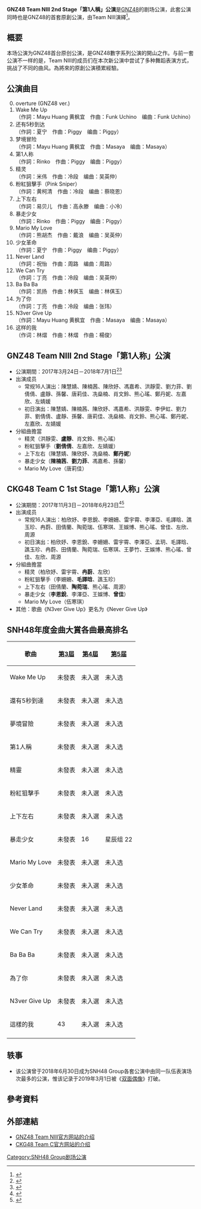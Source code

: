 '''GNZ48 Team NIII 2nd Stage「第1人稱」公演'''是[[GNZ48|GNZ48]]的剧场公演，此套公演同時也是GNZ48的首套原創公演，由Team NIII演繹<ref>{{cite news|url=http://ent.sina.com.cn/y/yneidi/2016-12-09/doc-ifxypipt0692234.shtml|title=SNH48集团发布三场新公演 提升原创质量|date=2016-12-09|website=新浪娱乐|publisher=[[新浪|新浪]]|accessdate=2017-07-21|archive-date=2017-10-01|archive-url=https://web.archive.org/web/20171001213832/http://ent.sina.com.cn/y/yneidi/2016-12-09/doc-ifxypipt0692234.shtml|dead-url=no}}</ref>。

== 概要 ==
本场公演为GNZ48首台原创公演，是GNZ48數字系列公演的開山之作。与前一套公演不一样的是，Team NIII的成员们在本次新公演中尝试了多种舞蹈表演方式，挑战了不同的曲风。為將來的原創公演積累經驗。

== 公演曲目 ==
<ol start="0">
<li> overture (GNZ48 ver.)
<li> Wake Me Up <br>（作詞：Mayu Huang 黄枫宜　作曲：Funk Uchino　编曲：Funk Uchino） 
<li> 还有5秒到达 <br>（作詞：夏宁　作曲：Piggy　编曲：Piggy） 
<li> 梦境冒险 <br>（作詞：Mayu Huang 黄枫宜　作曲：Masaya　编曲：Masaya） 
<li> 第1人称 <br>（作詞：Rinko　作曲：Piggy　编曲：Piggy） 
<li> 精灵 <br>（作詞：米伟　作曲：冷段　编曲：吴英仲） 
<li> 粉紅狙擊手（Pink Sniper）<br>（作詞：黄柯清　作曲：冷段　编曲：蔡晓恩） 
<li> 上下左右 <br>（作詞：易贝儿　作曲：高永滕　编曲：小冷） 
<li> 暴走少女 <br>（作詞：Rinko　作曲：Piggy　编曲：Piggy） 
<li> Mario My Love <br>（作詞：熊胡杰　作曲：戴浪　编曲：吴英仲） 
<li> 少女革命 <br>（作詞：夏宁　作曲：Piggy　编曲：Piggy） 
<li> Never Land <br>（作詞：祝怡　作曲：周路　编曲：周路） 
<li> We Can Try <br>（作詞：丁亮　作曲：冷段　编曲：吴英仲） 
<li> Ba Ba Ba <br>（作詞：凯扬　作曲：林倛玉　编曲：林倛玉） 
<li> 为了你 <br>（作詞：丁亮　作曲：冷段　编曲：张玮） 
<li> N3ver Give Up <br>（作詞：Mayu Huang 黄枫宜　作曲：Masaya　编曲：Masaya） 
<li> 这样的我<br>（作词：林熠　作曲：林熠　作曲：楊俊）
</ol>

== GNZ48 Team NIII 2nd Stage「第1人称」公演 ==
* 公演期間：2017年3月24日－2018年7月1日<ref>{{cite web|url=http://www.gnz48.com/html/news/info/201703/317.html|title=GNZ48 Team NIII《第1人称》公演首演回顾|date=2017-03-25|publisher=GNZ48|accessdate=2017-03-26|archive-date=2017-07-01|archive-url=https://web.archive.org/web/20170701125821/http://www.gnz48.com/html/news/info/201703/317.html|dead-url=no}}</ref><ref>{{cite news|url=http://ent.sina.com.cn/y/yneidi/2017-03-28/doc-ifycstww1637013.shtml|title=GNZ48《第1人称》上演 将推粉丝文化祭系列活动|date=2017-03-28|website=新浪娱乐|publisher=[[新浪|新浪]]|accessdate=2017-07-21|archive-date=2017-03-28|archive-url=https://web.archive.org/web/20170328123442/http://ent.sina.com.cn/y/yneidi/2017-03-28/doc-ifycstww1637013.shtml|dead-url=no}}</ref>
* 出演成员
** 常规16人演出：陳慧婧、陳楠茜、陳欣妤、馮嘉希、洪靜雯、劉力菲、劉倩倩、盧靜、孫馨、唐莉佳、冼燊楠、肖文鈴、熊心瑤、鄭丹妮、左嘉欣、左婧媛
** 初日演出：陳慧婧、陳楠茜、陳欣妤、馮嘉希、洪靜雯、李伊虹、劉力菲、劉倩倩、盧靜、孫馨、唐莉佳、冼燊楠、肖文鈴、熊心瑤、鄭丹妮、左嘉欣、左婧媛
* 分組曲擔當
** 精灵（洪靜雯、'''盧靜'''、肖文鈴、熊心瑤）
** 粉紅狙擊手（'''劉倩倩'''、左嘉欣、左婧媛）
** 上下左右（陳慧婧、陳欣妤、冼燊楠、'''鄭丹妮'''）
** 暴走少女（'''陳楠茜'''、'''劉力菲'''、馮嘉希、孫馨）
** Mario My Love（唐莉佳）

== CKG48 Team C 1st Stage「第1人称」公演 ==
* 公演期間：2017年11月3日－2018年6月23日<ref>{{cite web|url=http://www.ckg48.com/news/newsdetails.html?id=1718|title=CKG48 Team C出道公演《第1人称》 11月3日为梦上演|date=2017-10-19|publisher=CKG48|access-date=2019-02-20|archive-date=2019-02-20|archive-url=https://web.archive.org/web/20190220235935/http://www.ckg48.com/news/newsdetails.html?id=1718|dead-url=no}}</ref><ref>{{cite news|url=http://ent.163.com/17/1030/17/D20SO5TD00038793.html|title=SNH48姐妹团CKG48落户重庆 36位成员首度曝光|date=2017-10-30|website=网易娱乐|publisher=[[网易|网易]]|access-date=2019-02-20|archive-date=2019-02-20|archive-url=https://web.archive.org/web/20190220235915/http://ent.163.com/17/1030/17/D20SO5TD00038793.html|dead-url=no}}</ref>
* 出演成员
** 常规16人演出：柏欣妤、李恩銳、李姍姍、雷宇霄、李澤亞、毛譯晗、譙玉珍、冉蔚、田倩蘭、陶菀瑞、伍寒琪、王娛博、熊心瑤、曾佳、左欣、周源
** 初日演出：柏欣妤、李恩銳、李姍姍、雷宇霄、李澤亞、孟玥、毛譯晗、譙玉珍、冉蔚、田倩蘭、陶菀瑞、伍寒琪、王夢竹、王娛博、熊心瑤、曾佳、左欣、周源
* 分組曲擔當
** 精灵（柏欣妤、雷宇霄、'''冉蔚'''、左欣）
** 粉紅狙擊手（李姍姍、'''毛譯晗'''、譙玉珍）
** 上下左右（田倩蘭、'''陶菀瑞'''、熊心瑤、周源）
** 暴走少女（'''李恩銳'''、李澤亞、王娛博、'''曾佳'''）
** Mario My Love（伍寒琪）
* 其他：歌曲《N3ver Give Up》更名为《Never Give Up》

== SNH48年度金曲大賞各曲最高排名 ==
{| class="wikitable"  style="text-align:center"
!歌曲!![[SNH48第三屆年度金曲大賞BEST_50|第3屆]]!![[SNH48_Group第四屆年度金曲大賞BEST_50|第4屆]]!![[SNH48_Group第五届年度金曲大赏BEST_50|第5届]]
|-
!Wake Me Up
|未發表
|未入選
|未入选
|-
!還有5秒到達
|未發表
|未入選
|未入选
|-
!夢境冒險
|未發表
|未入選
|未入选
|-
!第1人稱
|未發表
|未入選
|未入选
|-
!精靈
|未發表
|未入選
|未入选
|-
!粉紅狙擊手
|未發表
|未入選
|未入选
|-
!上下左右
|未發表
|未入選
|未入选
|-
!暴走少女
|未發表
|16
|星辰组 22
|-
!Mario My Love
|未發表
|未入選
|未入选
|-
!少女革命
|未發表
|未入選
|未入选
|-
!Never Land
|未發表
|未入選
|未入选
|-
!We Can Try
|未發表
|未入選
|未入选
|-
!Ba Ba Ba
|未發表
|未入選
|未入选
|-
!為了你
|未發表
|未入選
|未入选
|-
!N3ver Give Up
|未發表
|未入選
|未入选
|-
!這樣的我
|43
|未入選
|未入选
|-
|}

== 轶事 ==
* 该公演曾于2018年6月30日成为SNH48 Group各套公演中由同一队伍表演场次最多的公演，惟该记录于2019年3月1日被《[[Team_G_3rd_Stage“双面偶像”公演|双面偶像]]》打破。

== 參考資料 ==
{{reflist}}

== 外部連結 ==
* [http://www.gnz48.com/event/g013/ GNZ48 Team NIII官方网站的介绍]{{Wayback|url=http://www.gnz48.com/event/g013/ |date=20170327075735 }}
* [https://web.archive.org/web/20171021220613/http://www.ckg48.com/event/s001/ CKG48 Team C官方网站的介绍]

{{SNH48 GROUP劇場公演}}
{{GNZ48}}
{{CKG48}}
[[Category:SNH48_Group剧场公演|Category:SNH48 Group剧场公演]]